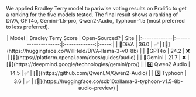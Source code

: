 


We applied Bradley Terry model to pariwise voting results on Prolific to get a ranking for the five models tested.
The final result shows a ranking of DiVA, GPT4o, Gemini-1.5-pro, Qwen2-Audio, Typhoon-1.5
(most preferred to less preferred).
<div align="center" style={{marginLeft: "auto", marginRight: "auto", width: "min(100vw, 600px)"}}>
|     Model     | Bradley Terry Score  | Open-Sourced? | Site  |
|:-------------|:--------------------:|:-------------:|:-----:|
|     🏅DiVA     |         36.0         |       ✅       |   [🔗](https://huggingface.co/WillHeld/DiVA-llama-3-v0-8b)   |
|     🥈GPT4o    |         24.2         |       ❌       |   [🔗](https://platform.openai.com/docs/guides/audio)   |
|    🥉Gemini    |         21.7         |       ❌       |   [🔗](https://deepmind.google/technologies/gemini/pro/)   |
| 4️⃣ Qwen2 Audio |         14.5         |       ✅       |   [🔗](https://github.com/QwenLM/Qwen2-Audio)   |
|   5️⃣ Typhoon   |          3.6         |       ✅       |   [🔗](https://huggingface.co/scb10x/llama-3-typhoon-v1.5-8b-audio-preview)   |
</div>
